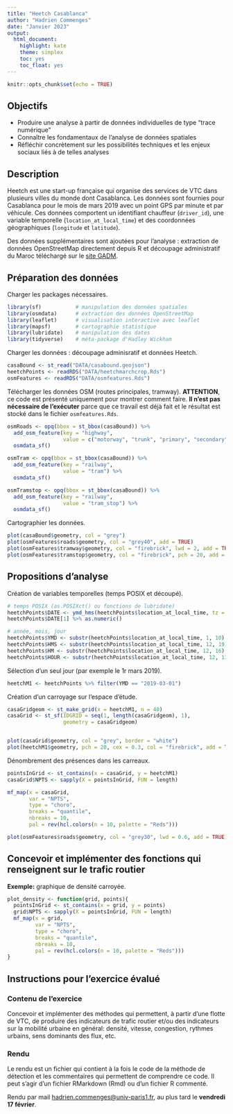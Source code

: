 ```yaml
---
title: "Heetch Casablanca"
author: "Hadrien Commenges"
date: "Janvier 2023"
output: 
  html_document: 
    highlight: kate
    theme: simplex
    toc: yes
    toc_float: yes
---
```


```r
knitr::opts_chunk$set(echo = TRUE)
```

## Objectifs

- Produire une analyse à partir de données individuelles de type "trace numérique"
- Connaître les fondamentaux de l'analyse de données spatiales
- Réfléchir concrètement sur les possibilités techniques et les enjeux sociaux liés à de telles analyses

## Description

Heetch est une start-up française qui organise des services de VTC dans plusieurs villes du monde dont Casablanca. Les données sont fournies pour Casablanca pour le mois de mars 2019 avec un point GPS par minute et par véhicule. Ces données comportent un identifiant chauffeur (`driver_id`), une variable temporelle (`location_at_local_time`) et des coordonnées géographiques (`longitude` et `latitude`).

Des données supplémentaires sont ajoutées pour l'analyse : extraction de données OpenStreetMap directement depuis R et découpage administratif du Maroc téléchargé sur le [site GADM](https://gadm.org/data.html).

## Préparation des données

Charger les packages nécessaires.

```r
library(sf)           # manipulation des données spatiales
library(osmdata)      # extraction des données OpenStreetMap
library(leaflet)      # visualisation interactive avec leaflet
library(mapsf)        # cartographie statistique
library(lubridate)    # manipulation des dates
library(tidyverse)    # méta-package d'Hadley Wickham
```

Charger les données : découpage adminisratif et données Heetch.

```r
casaBound <- st_read("DATA/casabound.geojson")
heetchPoints <- readRDS("DATA/heetchmarchcrop.Rds")
osmFeatures <- readRDS("DATA/osmfeatures.Rds")
```

Télécharger les données OSM (routes principales, tramway). **ATTENTION**, ce code est présenté uniquement pour montrer comment faire. **Il n'est pas nécessaire de l'exécuter** parce que ce travail est déjà fait et le résultat est stocké dans le fichier `osmfeatures.Rds`.

```r
osmRoads <- opq(bbox = st_bbox(casaBound)) %>%
  add_osm_feature(key = "highway", 
                  value = c("motorway", "trunk", "primary", "secondary", "tertiary")) %>% 
  osmdata_sf()

osmTram <- opq(bbox = st_bbox(casaBound)) %>%
  add_osm_feature(key = "railway", 
                  value = "tram") %>% 
  osmdata_sf()

osmTramstop <- opq(bbox = st_bbox(casaBound)) %>%
  add_osm_feature(key = "railway", 
                  value = "tram_stop") %>% 
  osmdata_sf()
```

Cartographier les données.

```r
plot(casaBound$geometry, col = "grey")
plot(osmFeatures$roads$geometry, col = "grey40", add = TRUE)
plot(osmFeatures$tramway$geometry, col = "firebrick", lwd = 2, add = TRUE)
plot(osmFeatures$tramstop$geometry, col = "firebrick", pch = 20, add = TRUE)
```


## Propositions d'analyse

Création de variables temporelles (temps POSIX et découpé).

```r
# temps POSIX (as.POSIXct() ou fonctions de lubridate)
heetchPoints$DATE <- ymd_hms(heetchPoints$location_at_local_time, tz = "Africa/Casablanca")
heetchPoints$DATE[1] %>% as.numeric()

# année, mois, jour
heetchPoints$YMD <- substr(heetchPoints$location_at_local_time, 1, 10)
heetchPoints$HMS <- substr(heetchPoints$location_at_local_time, 12, 19)
heetchPoints$HM <- substr(heetchPoints$location_at_local_time, 12, 16)
heetchPoints$HOUR <- substr(heetchPoints$location_at_local_time, 12, 13)
```

Sélection d'un seul jour (par exemple le 1r mars 2019).

```r
heetchM1 <- heetchPoints %>% filter(YMD == "2019-03-01")
```


Création d'un carroyage sur l'espace d'étude.

```r
casaGridgeom <- st_make_grid(x = heetchM1, n = 40)
casaGrid <- st_sf(IDGRID = seq(1, length(casaGridgeom), 1),
                  geometry = casaGridgeom)


plot(casaGrid$geometry, col = "grey", border = "white")
plot(heetchM1$geometry, pch = 20, cex = 0.3, col = "firebrick", add = TRUE)
```

Dénombrement des présences dans les carreaux.

```r
pointsInGrid <- st_contains(x = casaGrid, y = heetchM1)
casaGrid$NPTS <- sapply(X = pointsInGrid, FUN = length)

mf_map(x = casaGrid, 
       var = "NPTS", 
       type = "choro",
       breaks = "quantile", 
       nbreaks = 10, 
       pal = rev(hcl.colors(n = 10, palette = "Reds")))

plot(osmFeatures$roads$geometry, col = "grey30", lwd = 0.6, add = TRUE)
```


## Concevoir et implémenter des fonctions qui renseignent sur le trafic routier

**Exemple:** graphique de densité carroyée.

```r
plot_density <- function(grid, points){
  pointsInGrid <- st_contains(x = grid, y = points)
  grid$NPTS <- sapply(X = pointsInGrid, FUN = length)
  mf_map(x = grid, 
         var = "NPTS", 
         type = "choro",
         breaks = "quantile", 
         nbreaks = 10, 
         pal = rev(hcl.colors(n = 10, palette = "Reds")))
}

```


## Instructions pour l'exercice évalué

### Contenu de l'exercice

Concevoir et implémenter des méthodes qui permettent, à partir d'une flotte de VTC, de produire des indicateurs de trafic routier et/ou des indicateurs sur la mobilité urbaine en général: densité, vitesse, congestion, rythmes urbains, sens dominants des flux, etc.


### Rendu

Le rendu est un fichier qui contient à la fois le code de la méthode de détection et les commentaires qui permettent de comprendre ce code. Il peut s'agir d'un fichier RMarkdown (Rmd) ou d'un fichier R commenté.

Rendu par mail <hadrien.commenges@univ-paris1.fr>, au plus tard le **vendredi 17 février**.



